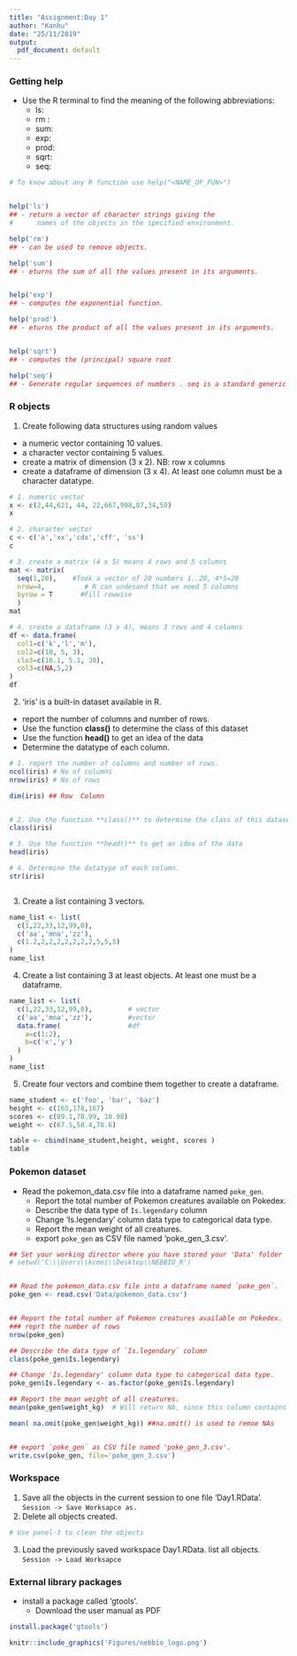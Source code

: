 ```yaml
---
title: "Assignment:Day 1"
author: "Kanhu"
date: "25/11/2019"
output:
  pdf_document: default
---
```


### Getting help
- Use the R terminal to find the meaning of the following abbreviations:
  - ls: 
  - rm :
  - sum: 
  - exp:
  - prod:
  - sqrt:
  - seq:

```r
# To know about any R function use help("<NAME_OF_FUN>")


help('ls')
## - return a vector of character strings giving the 
#      names of the objects in the specified environment. 

help('rm') 
## - can be used to remove objects.

help('sum')
## - eturns the sum of all the values present in its arguments.


help('exp')
## - computes the exponential function.

help('prod')
## - eturns the product of all the values present in its arguments.


help('sqrt')
## - computes the (principal) square root

help('seq')
## - Generate regular sequences of numbers . seq is a standard generic with a default method.

```

  
### R objects   
1. Create following data structures using random values 
  - a numeric vector containing 10 values.
  - a character vector containing 5 values.
  - create a matrix of dimension (3 x 2). NB: row x columns
  - create a dataframe of dimension (3 x 4). At least one column must be a character datatype. 
  
```r
# 1. numeric vector
x <- c(2,44,621, 44, 22,667,998,87,34,50)
x

# 2. character vector
c <- c('a','xx','cdx','cff', 'ss')
c

# 3. create a matrix (4 x 5) means 4 rows and 5 columns
mat <- matrix(
  seq(1,20),    #Took a vector of 20 numbers 1..20, 4*5=20
  nrow=4,          # R can undesand that we need 5 columns
  byrow = T       #Fill rowwise
  )
mat

# 4. create a dataframe (3 x 4), means 3 rows and 4 columns
df <- data.frame(
  col1=c('k','l','m'),
  col2=c(10, 5, 3),
  clo3=c(10.1, 5.1, 30),
  col3=c(NA,5,2)
)
df

```

2. 'iris' is a built-in dataset available in R. 
  - report the number of columns and number of rows. 
  - Use the function **class()** to determine the class of this dataset
  - Use the function **head()** to get an idea of the data
  - Determine the datatype of each column.

```r

# 1. report the number of columns and number of rows. 
ncol(iris) # No of columns
nrow(iris) # No of rows

dim(iris) ## Row  Column 


# 2. Use the function **class()** to determine the class of this dataset
class(iris)

# 3. Use the function **head()** to get an idea of the data
head(iris)

# 4. Determine the datatype of each column.
str(iris)



```

3. Create a list containing 3 vectors.
```r
name_list <- list(
  c(1,22,33,12,99,0),
  c('aa','mna','zz'),
  c(1.2,2,2,2,2,2,2,2,5,5,5)
)
name_list
```

4. Create a list containing 3 at least objects. At least one must be a dataframe. 
```r

name_list <- list(
  c(1,22,33,12,99,0),         # vector
  c('aa','mna','zz'),         #vector
  data.frame(                 #df
    a=c(1:2),
    b=c('x','y')
  )
)
name_list

```

5. Create four vectors and combine them together to create a dataframe. 
```r
name_student <- c('foo', 'bar', 'baz')
height <- c(165,178,167)
scores <- c(89.1,78.99, 10.98)
weight <- c(67.5,58.4,78.6)

table <- cbind(name_student,height, weight, scores )
table
```


### Pokemon dataset
- Read the pokemon_data.csv file into a dataframe named `poke_gen`. 
   - Report the total number of Pokemon creatures available on Pokedex.
   - Describe the data type of `Is.legendary` column
   - Change 'Is.legendary' column data type to categorical data type.
   - Report the mean weight of all creatures.
   - export `poke_gen` as CSV file named 'poke_gen_3.csv'.
   
```r
## Set your working director where you have stored your 'Data' folder
# setwd('C:\\Users\\kcmei\\Desktop\\NEBBIO_R')


## Read the pokemon_data.csv file into a dataframe named `poke_gen`. 
poke_gen <- read.csv('Data/pokemon_data.csv')


## Report the total number of Pokemon creatures available on Pokedex.
### reprt the number of rows
nrow(poke_gen)

## Describe the data type of `Is.legendary` column
class(poke_gen$Is.legendary)

## Change 'Is.legendary' column data type to categorical data type.
poke_gen$Is.legendary <- as.factor(poke_gen$Is.legendary)

## Report the mean weight of all creatures.
mean(poke_gen$weight_kg)  # Will return NA, since this column contains NAs

mean( na.omit(poke_gen$weight_kg)) ##na.omit() is used to remoe NAs


## export `poke_gen` as CSV file named 'poke_gen_3.csv'.
write.csv(poke_gen, file='poke_gen_3.csv')
```
   
   
### Workspace 
1. Save all the objects in the current session to one file 'Day1.RData'.
 `Session -> Save Worksapce as.`  
2. Delete all objects created. 
```r
# Use panel-3 to clean the objects 
```

3. Load the previously saved workspace Day1.RData. list all objects. 
`Session -> Load Worksapce`


### External library packages
- install a package called 'gtools'.
  - Download the user manual as PDF 
  
  
```r
install.package('gtools')
```


```r
knitr::include_graphics('Figures/nebbio_logo.png')
```
